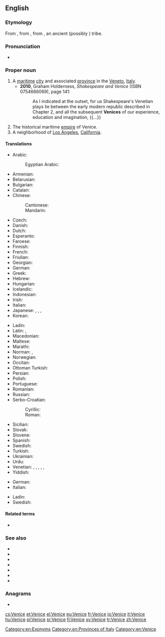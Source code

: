 ==English==
{{wikipedia}}

===Etymology===
From {{etyl|it|en}}, from {{etyl|ML.|en}} {{m|la|Venetia}}, from {{etyl|la|en}} {{m|la|Veneti}}, an ancient (possibly {{etyl|xil|en}}) tribe.

===Pronunciation===
* {{IPA|/ˈvɛnɪs/|lang=en}}

===Proper noun===
{{en-proper noun|s}}

# A [[maritime]] [[city]] and associated [[province]] in the [[Veneto]], [[Italy]].
#* '''2010''', Graham Holderness, ''Shakespeare and Venice'' (ISBN 0754666069), page 141:
#*: As I indicated at the outset, for us Shakespeare's Venetian plays lie between the early modern republic described in Chapter 2, and all the subsequent '''Venices''' of our experience, education and imagination, {{...}}
# The historical maritime [[empire]] of Venice.
# A neighborhood of [[Los Angeles]], [[California]].

====Translations====
{{trans-top|city and province in Italy}}
* Arabic: {{t|ar|اَلْبُنْدُقِيَّة|f}}
*: Egyptian Arabic: {{t|arz|فينيسيا|f|tr=vinesya}}
* Armenian: {{t|hy|Վենետիկ}}
* Belarusian: {{t|be|Вене́цыя|f}}
* Bulgarian: {{t|bg|Вене́ция|f}}
* Catalan: {{t|ca|Venècia|f}}
* Chinese:
*: Cantonese: {{t|yue|威尼斯|tr=wai1 nei4 si1|sc=Hani}}
*: Mandarin: {{t+|cmn|威尼斯|tr=Wēinísī|sc=Hani}}
* Czech: {{t+|cs|Benátky|f-p}}
* Danish: {{t+|da|Venedig}}
* Dutch: {{t+|nl|Venetië}}
* Esperanto: {{t|eo|Venecio}}
* Faroese: {{t|fo|Venesia}}
* Finnish: {{t+|fi|Venetsia}}
* French: {{t+|fr|Venise|f}}
* Friulian: {{t|fur|Vignesie|f}}
* Georgian: {{t|ka|ვენეცია|sc=Geor}}
* German: {{t+|de|Venedig|n}}
* Greek: {{t+|el|Βενετία|f}}
* Hebrew: {{t|he|ונציה|f|tr=Venetsia}}
* Hungarian: {{t+|hu|Velence}}
* Icelandic: {{t|is|Feneyjar|f-p}}
* Indonesian: {{t|id|Venesia}}
* Irish: {{t|ga|Veinéis|f}}
* Italian: {{t+|it|Venezia|f}}
* Japanese: {{t|ja|ベネチア|tr=Benechia}}, {{t|ja|ヴェネツィア|tr=Venetsia}}, {{t|ja|ベニス|tr=Benisu}}, {{t|ja|ヴェニス|tr=Venisu}}
* Korean: {{t|ko|베니스|tr=beniseu}}
{{trans-mid}}
* Ladin: {{t|lld|Unieja|f}}
* Latin: {{t+|la|Venetiae|f-p}}, {{t+|la|Venetia|f}}
* Macedonian: {{t|mk|Вене́ција|f}}
* Maltese: {{t|mt|Venezja}}
* Marathi: {{t|mr|व्हेनीस|m|n|tr=vhenīsa|sc=Deva}}
* Norman: {{t|nrf|Venise|f}}, {{t|nrf|V'nise|f}}
* Norwegian: {{t|no|Venezia}}
* Occitan: {{t|oc|Venècia|f}}
* Ottoman Turkish: {{t|ota|وندیك|tr=Venedik}}
* Persian: {{t+|fa|ونیز|tr=Veniz|sc=fa-Arab}}
* Polish: {{t+|pl|Wenecja|f}}
* Portuguese: {{t+|pt|Veneza|f}}
* Romanian: {{t|ro|Veneția|f}}
* Russian: {{t+|ru|Вене́ция|f}}
* Serbo-Croatian:
*: Cyrillic: {{t|sh|Венеција|f|sc=Cyrl}}
*: Roman: {{t+|sh|Venecija|f}}
* Sicilian: {{t|scn|Vinezzia|f}}
* Slovak: {{t|sk|Benátky|f-p}}
* Slovene: {{t+|sl|Benétke|f-p}}
* Spanish: {{t+|es|Venecia|f}}
* Swedish: {{t+|sv|Venedig}}
* Turkish: {{t+|tr|Venedik}}
* Ukrainian: {{t|uk|Вене́цiя|f}}
* Urdu: {{t|ur|وینس|tr=veenis|m}}
* Venetian: {{t|vec|Venesia|f}}, {{t|vec|Venexia|f}}, {{t+|vec|Venèsia|f}}, {{t|vec|Venèxia|f}}, {{t|vec|Venezsia|f}}, {{t|vec|Venèzsia|f}}
* Yiddish: {{t|yi|ווענעציע|f}}
{{trans-bottom}}

{{trans-top|empire}}
* German: {{t+|de|Venedig|n}}
* Italian: {{t+|it|Venezia|f}}
{{trans-mid}}
* Ladin: {{t|lld|Unieja|f}}
* Swedish: {{t+|sv|Venedig}}
{{trans-bottom}}

====Related terms====
* {{l|en|Venetian}}

===See also===
* {{l|en|Venezia}}
* {{l|en|Cannaregio}}
* {{l|en|Castello}}
* {{l|en|Dorsoduro}}
* {{l|en|San Marco}}
* {{l|en|San Polo}}
* {{l|en|Santa Croce}}

===Anagrams===
* {{l|en|evince}}

[[Category:en:Exonyms]]
[[Category:en:Provinces of Italy]]
[[Category:en:Venice]]

[[cs:Venice]]
[[et:Venice]]
[[el:Venice]]
[[eu:Venice]]
[[fr:Venice]]
[[io:Venice]]
[[it:Venice]]
[[hu:Venice]]
[[pl:Venice]]
[[sr:Venice]]
[[fi:Venice]]
[[sv:Venice]]
[[tr:Venice]]
[[zh:Venice]]